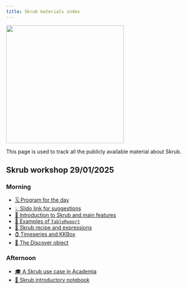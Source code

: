 ```yaml
---
title: Skrub materials index
---
```

![](images/skrub.svg){width=320}

This page is used to track all the publicly available material about Skrub. 


## Skrub workshop 29/01/2025

### Morning
- <a href="https://skrub-data.org/skrub-materials/skrub-workshop/skrub-day/skrub-day.html" target="_blank"> 🗓️ Program for the day</a>
- <a href="https://app.sli.do/event/wEt4CxjD8ZDeJAniLVHdDz">💡 Slido link for suggestions</a>
- <a href="https://skrub-data.org/skrub-materials/skrub-workshop/skrub-intro/skrub-intro.html">🤝 Introduction to Skrub and main features</a>
- <a href="https://skrub-data.org/skrub-reports/examples/">📑 Examples of `TableReport`</a> 
- <a href="expressions/expressions.html">🌠 Skrub recipe and expressions</a>
- <a href="https://docs.google.com/presentation/d/1pIUHmqpSDi8GyRCJ_4pXUfPKEXeLoql-YxpVDK97Cxc/edit?usp=sharing">⌚ Timeseries and KKBox</a>
- <a href="">🔎 The Discover object</a>

### Afternoon
- <a href="https://skrub-data.org/skrub-materials/skrub-workshop/skrub-retrieve-merge-predict/skrub-retrieve-merge-predict.html">🎓 A Skrub use case in Academia</a>
- <a href="https://skrub-data.org/skrub-materials/skrub-intro-quarto.html">📔 Skrub introductory notebook</a>
